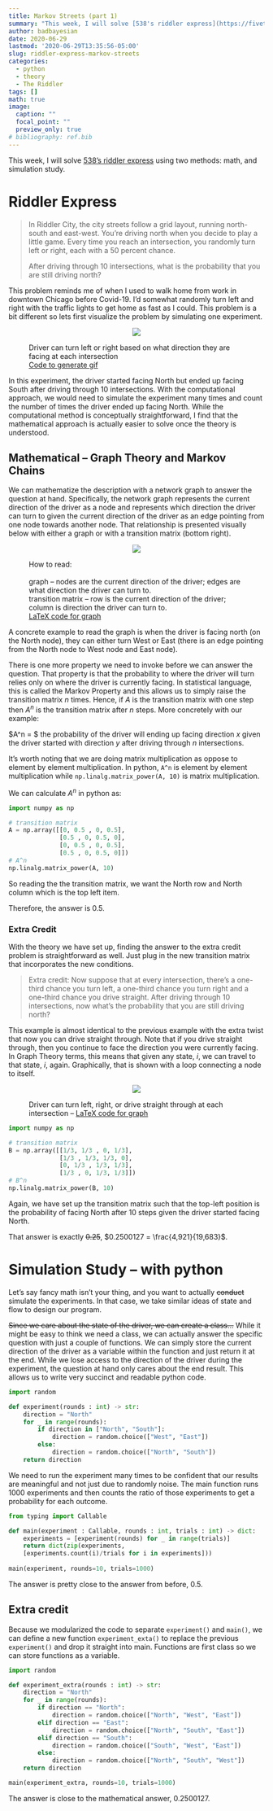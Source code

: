 ```yaml
---
title: Markov Streets (part 1)
summary: "This week, I will solve [538's riddler express](https://fivethirtyeight.com/features/can-you-connect-the-dots/) about driving randomly throughout the city using two methods: math, and simulation study."
author: badbayesian
date: 2020-06-29
lastmod: '2020-06-29T13:35:56-05:00'
slug: riddler-express-markov-streets
categories:
  - python
  - theory
  - The Riddler
tags: []
math: true
image:
  caption: ""
  focal_point: ""
  preview_only: true
# bibliography: ref.bib
---
```


This week, I will solve [538's riddler express](https://fivethirtyeight.com/features/can-you-connect-the-dots/) using two methods: math, and simulation study.

# Riddler Express
> In Riddler City, the city streets follow a grid layout, running north-south and east-west. You’re driving north when you decide to play a little game. Every time you reach an intersection, you randomly turn left or right, each with a 50 percent chance.
>
> After driving through 10 intersections, what is the probability that you are still driving north?

This problem reminds me of when I used to walk home from work in downtown Chicago before Covid-19. I'd somewhat randomly turn left and right with the traffic lights to get home as fast as I could. This problem is a bit different so lets first visualize the problem by simulating one experiment.

<figure>
<p align="center">
<img src="/img/2020-06-29-riddler-express-markov-streets/riddler_streets.gif">
</p>
<figcaption>
Driver can turn left or right based on what direction they are facing at each intersection<br>
[Code to generate gif](create_riddler_streets_gif.R)
</figcaption>
</figure>

In this experiment, the driver started facing North but ended up facing South after driving through 10 intersections. With the computational approach, we would need to simulate the experiment many times and count the number of times the driver ended up facing North. While the computational method is conceptually straightforward, I find that the mathematical approach is actually easier to solve once the theory is understood.

## Mathematical -- Graph Theory and Markov Chains

We can mathematize the description with a network graph to answer the question at hand. Specifically, the network graph represents the current direction of the driver as a node and represents which direction the driver can turn to given the current direction of the driver as an edge pointing from one node towards another node. That relationship is presented visually below with either a graph or with a transition matrix (bottom right).

<figure>
<p align="center">
<img src="/img/2020-06-29-riddler-express-markov-streets/riddle_streets_both.png">
</p>
<figcaption style="text-align:left;">
How to read:<br>
<br>
graph -- nodes are the current direction of the driver; edges are what direction the driver can turn to.<br>
transition matrix -- row is the current direction of the driver; column is direction the driver can turn to. <br>
[LaTeX code for graph](markov_streets.tex)
</figcaption>
</figure>

A concrete example to read the graph is when the driver is facing north (on the North node), they can either turn West or East (there is an edge pointing from the North node to West node and East node). 

There is one more property we need to invoke before we can answer the question. That property is that the probability to where the driver will turn relies only on where the driver is currently facing. In statistical language, this is called the Markov Property and this allows us to simply raise the transition matrix $n$ times. Hence, if $A$ is the transition matrix with one step then $A^n$ is the transition matrix after $n$ steps. More concretely with our example:

$A^n = $ the probability of the driver will ending up facing direction $x$ given the driver started with direction $y$ after driving through $n$ intersections.

It's worth noting that we are doing matrix multiplication as oppose to element by element multiplication. In python, `A^n` is element by element multiplication while `np.linalg.matrix_power(A, 10)` is matrix multiplication.

We can calculate $A^n$ in python as:

```python
import numpy as np

# transition matrix
A = np.array([[0, 0.5 , 0, 0.5],
              [0.5 , 0, 0.5, 0],
              [0, 0.5 , 0, 0.5],
              [0.5 , 0, 0.5, 0]])
# A^n
np.linalg.matrix_power(A, 10)
```

So reading the the transition matrix, we want the North row and North column which is the top left item. 

Therefore, the answer is $0.5$.

### Extra Credit

With the theory we have set up, finding the answer to the extra credit problem is straightforward as well. Just plug in the new transition matrix that incorporates the new conditions.

> Extra credit: Now suppose that at every intersection, there’s a one-third chance you turn left, a one-third chance you turn right and a one-third chance you drive straight. After driving through 10 intersections, now what’s the probability that you are still driving north?

This example is almost identical to the previous example with the extra twist that now you can drive straight through. Note that if you drive straight through, then you continue to face the direction you were currently facing. In Graph Theory terms, this means that given any state, $i$, we can travel to that state, $i$, again. Graphically, that is shown with a loop connecting a node to itself.

<figure>
<p align="center">
<img src="/img/2020-06-29-riddler-express-markov-streets/riddle_streets_both_extra.png">
</p>
<figcaption>
Driver can turn left, right, or drive straight through at each intersection – [LaTeX code for graph](markov_streets_extra.tex)
</figcaption>
</figure>


```python
import numpy as np

# transition matrix
B = np.array([[1/3, 1/3 , 0, 1/3],
              [1/3 , 1/3, 1/3, 0],
              [0, 1/3 , 1/3, 1/3],
              [1/3 , 0, 1/3, 1/3]])
# B^n
np.linalg.matrix_power(B, 10)
```

Again, we have set up the transition matrix such that the top-left position is the probability of facing North after 10 steps given the driver started facing North.

That answer is exactly ~~0.25~~, $0.2500127 = \frac{4,921}{19,683}$.

# Simulation Study -- with python

Let's say fancy math isn't your thing, and you want to actually ~~conduct~~ simulate the experiments. In that case, we take similar ideas of state and flow to design our program.

~~Since we care about the state of the driver, we can create a class...~~ While it might be easy to think we need a class, we can actually answer the specific question with just a couple of functions. We can simply store the current direction of the driver as a variable within the function and just return it at the end. While we lose access to the direction of the driver during the experiment, the question at hand only cares about the end result. This allows us to write very succinct and readable python code.

```python
import random

def experiment(rounds : int) -> str:
    direction = "North"
    for _ in range(rounds):
        if direction in ["North", "South"]:
            direction = random.choice(["West", "East"])
        else:
            direction = random.choice(["North", "South"])
    return direction
```

We need to run the experiment many times to be confident that our results are meaningful and not just due to randomly noise. The main function runs 1000 experiments and then counts the ratio of those experiments to get a probability for each outcome.

```python
from typing import Callable

def main(experiment : Callable, rounds : int, trials : int) -> dict:
    experiments = [experiment(rounds) for _ in range(trials)]
    return dict(zip(experiments,
    [experiments.count(i)/trials for i in experiments]))
    
main(experiment, rounds=10, trials=1000)
```

The answer is pretty close to the answer from before, $0.5$.

## Extra credit

Because we modularized the code to separate `experiment()` and `main()`, we can define a new function `experiment_exta()` to replace the previous `experiment()` and drop it straight into main. Functions are first class so we can store functions as a variable.

```python
import random

def experiment_extra(rounds : int) -> str:
    direction = "North"
    for _ in range(rounds):
        if direction == "North":
            direction = random.choice(["North", "West", "East"])
        elif direction == "East":
            direction = random.choice(["North", "South", "East"])         
        elif direction == "South":
            direction = random.choice(["South", "West", "East"])
        else:
            direction = random.choice(["North", "South", "West"])
    return direction

main(experiment_extra, rounds=10, trials=1000)
```

The answer is close to the mathematical answer, $0.2500127$.